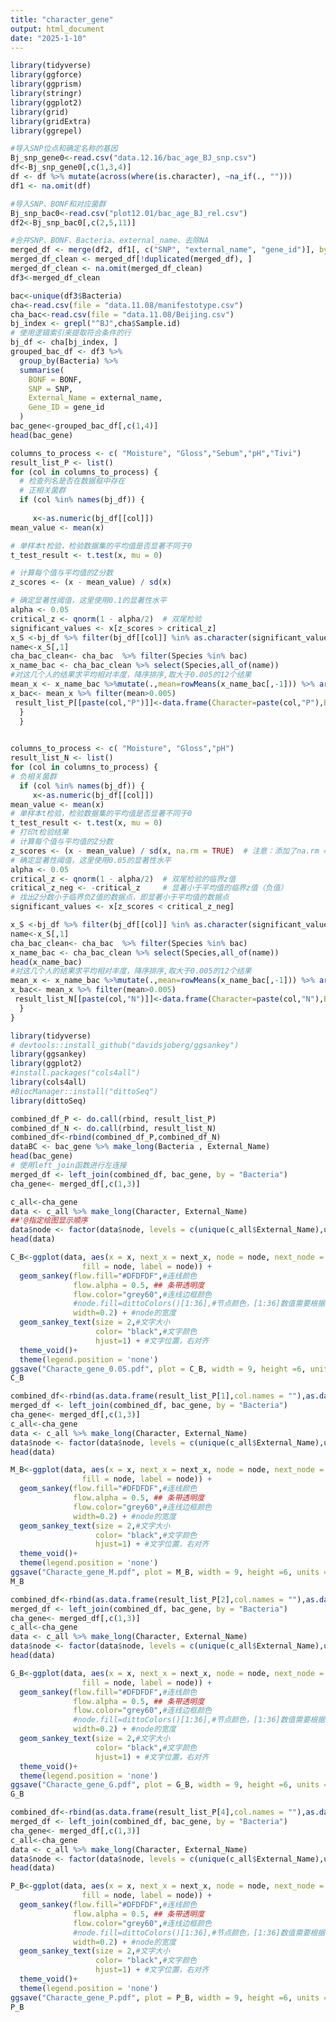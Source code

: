 ---
title: "character_gene"
output: html_document
date: "2025-1-10"
---

```{r library, include=FALSE}
library(tidyverse)
library(ggforce)
library(ggprism)
library(stringr)
library(ggplot2)
library(grid)
library(gridExtra)
library(ggrepel)
```

```{r snp_gene}
#导入SNP位点和确定名称的基因
Bj_snp_gene0<-read.csv("data.12.16/bac_age_BJ_snp.csv")
df<-Bj_snp_gene0[,c(1,3,4)]
df <- df %>% mutate(across(where(is.character), ~na_if(., "")))
df1 <- na.omit(df)
```

```{r snp_bac}
#导入SNP、BONF和对应菌群
Bj_snp_bac0<-read.csv("plot12.01/bac_age_BJ_rel.csv")
df2<-Bj_snp_bac0[,c(2,5,11)]
```


```{r snp_bac+gene}
#合并SNP、BONF、Bacteria、external_name、去除NA
merged_df <- merge(df2, df1[, c("SNP", "external_name", "gene_id")], by = "SNP", all.x = TRUE)
merged_df_clean <- merged_df[!duplicated(merged_df), ]
merged_df_clean <- na.omit(merged_df_clean)
df3<-merged_df_clean
```

```{r select}
bac<-unique(df3$Bacteria)
cha<-read.csv(file = "data.11.08/manifestotype.csv")
cha_bac<-read.csv(file = "data.11.08/Beijing.csv")
bj_index <- grepl("^BJ",cha$Sample.id)
# 使用逻辑索引来提取符合条件的行
bj_df <- cha[bj_index, ]
grouped_bac_df <- df3 %>%
  group_by(Bacteria) %>%
  summarise(
    BONF = BONF,
    SNP = SNP,
    External_Name = external_name,
    Gene_ID = gene_id
  )
bac_gene<-grouped_bac_df[,c(1,4)]
head(bac_gene)
```


```{r positive}
columns_to_process <- c( "Moisture", "Gloss","Sebum","pH","Tivi")
result_list_P <- list()
for (col in columns_to_process) {
  # 检查列名是否在数据框中存在
  # 正相关菌群
  if (col %in% names(bj_df)) {
    
     x<-as.numeric(bj_df[[col]])
mean_value <- mean(x)

# 单样本t检验，检验数据集的平均值是否显著不同于0
t_test_result <- t.test(x, mu = 0)

# 计算每个值与平均值的Z分数
z_scores <- (x - mean_value) / sd(x)

# 确定显著性阈值，这里使用0.1的显著性水平
alpha <- 0.05
critical_z <- qnorm(1 - alpha/2)  # 双尾检验
significant_values <- x[z_scores > critical_z]
x_S <-bj_df %>% filter(bj_df[[col]] %in% as.character(significant_values))
name<-x_S[,1]
cha_bac_clean<- cha_bac  %>% filter(Species %in% bac)
x_name_bac <- cha_bac_clean %>% select(Species,all_of(name))
#对这几个人的结果求平均相对丰度，降序排序,取大于0.005的12个结果
mean_x <- x_name_bac %>%mutate(.,mean=rowMeans(x_name_bac[,-1])) %>% arrange(desc(mean))
x_bac<- mean_x %>% filter(mean>0.005)
 result_list_P[[paste(col,"P")]]<-data.frame(Character=paste(col,"P"),Bacteria=x_bac[,1])
  }
  }
    
```


```{r negative}
columns_to_process <- c( "Moisture", "Gloss","pH")
result_list_N <- list()
for (col in columns_to_process) {
# 负相关菌群
  if (col %in% names(bj_df)) {
     x<-as.numeric(bj_df[[col]])
mean_value <- mean(x)
# 单样本t检验，检验数据集的平均值是否显著不同于0
t_test_result <- t.test(x, mu = 0)
# 打印t检验结果
# 计算每个值与平均值的Z分数
z_scores <- (x - mean_value) / sd(x, na.rm = TRUE)  # 注意：添加了na.rm = TRUE来处理可能的NA值
# 确定显著性阈值，这里使用0.05的显著性水平
alpha <- 0.05
critical_z <- qnorm(1 - alpha/2)  # 双尾检验的临界z值
critical_z_neg <- -critical_z     # 显著小于平均值的临界z值（负值）
# 找出Z分数小于临界负Z值的数据点，即显著小于平均值的数据点
significant_values <- x[z_scores < critical_z_neg]

x_S <-bj_df %>% filter(bj_df[[col]] %in% as.character(significant_values))
name<-x_S[,1]
cha_bac_clean<- cha_bac  %>% filter(Species %in% bac)
x_name_bac <- cha_bac_clean %>% select(Species,all_of(name))
head(x_name_bac)
#对这几个人的结果求平均相对丰度，降序排序,取大于0.005的12个结果
mean_x <- x_name_bac %>%mutate(.,mean=rowMeans(x_name_bac[,-1])) %>% arrange(desc(mean))
x_bac<- mean_x %>% filter(mean>0.005)
 result_list_N[[paste(col,"N")]]<-data.frame(Character=paste(col,"N"),Bacteria=x_bac[,1])
  }
}

```


```{r plot_library}
library(tidyverse)
# devtools::install_github("davidsjoberg/ggsankey")
library(ggsankey)
library(ggplot2)
#install.packages("cols4all")
library(cols4all)
#BiocManager::install("dittoSeq")
library(dittoSeq)
```

```{r plot_cha_Gene}
combined_df_P <- do.call(rbind, result_list_P)
combined_df_N <- do.call(rbind, result_list_N)
combined_df<-rbind(combined_df_P,combined_df_N)
dataBC <- bac_gene %>% make_long(Bacteria , External_Name)
head(bac_gene)
# 使用left_join函数进行左连接
merged_df <- left_join(combined_df, bac_gene, by = "Bacteria")
cha_gene<- merged_df[,c(1,3)]
```


```{r plot_data}
c_all<-cha_gene
data <- c_all %>% make_long(Character, External_Name)
##'@指定绘图显示顺序
data$node <- factor(data$node, levels = c(unique(c_all$External_Name),unique(c_all$Character)))
head(data)
```

```{r plot}
C_B<-ggplot(data, aes(x = x, next_x = next_x, node = node, next_node = next_node,
                fill = node, label = node)) +
  geom_sankey(flow.fill="#DFDFDF",#连线颜色
              flow.alpha = 0.5, ## 条带透明度
              flow.color="grey60",#连线边框颜色
              #node.fill=dittoColors()[1:36],#节点颜色，[1:36]数值需要根据自己的数据进行修改
              width=0.2) + #node的宽度
  geom_sankey_text(size = 2,#文字大小
                   color= "black",#文字颜色
                   hjust=1) + #文字位置，右对齐
  theme_void()+
  theme(legend.position = 'none') 
ggsave("Characte_gene_0.05.pdf", plot = C_B, width = 9, height =6, units = "in", dpi = 300)
C_B

```


```{r plot_data_M}
combined_df<-rbind(as.data.frame(result_list_P[1],col.names = ""),as.data.frame(result_list_N[1],col.names = ""))
merged_df <- left_join(combined_df, bac_gene, by = "Bacteria")
cha_gene<- merged_df[,c(1,3)]
c_all<-cha_gene
data <- c_all %>% make_long(Character, External_Name)
data$node <- factor(data$node, levels = c(unique(c_all$External_Name),unique(c_all$Character)))
head(data)
```

```{r plot_M}
M_B<-ggplot(data, aes(x = x, next_x = next_x, node = node, next_node = next_node,
                fill = node, label = node)) +
  geom_sankey(flow.fill="#DFDFDF",#连线颜色
              flow.alpha = 0.5, ## 条带透明度
              flow.color="grey60",#连线边框颜色
              width=0.2) + #node的宽度
  geom_sankey_text(size = 2,#文字大小
                   color= "black",#文字颜色
                   hjust=1) + #文字位置，右对齐
  theme_void()+
  theme(legend.position = 'none') 
ggsave("Characte_gene_M.pdf", plot = M_B, width = 9, height =6, units = "in", dpi = 300)
M_B

```


```{r plot_data_G}
combined_df<-rbind(as.data.frame(result_list_P[2],col.names = ""),as.data.frame(result_list_N[2],col.names = ""))
merged_df <- left_join(combined_df, bac_gene, by = "Bacteria")
cha_gene<- merged_df[,c(1,3)]
c_all<-cha_gene
data <- c_all %>% make_long(Character, External_Name)
data$node <- factor(data$node, levels = c(unique(c_all$External_Name),unique(c_all$Character)))
head(data)
```

```{r plot_G}
G_B<-ggplot(data, aes(x = x, next_x = next_x, node = node, next_node = next_node,
                fill = node, label = node)) +
  geom_sankey(flow.fill="#DFDFDF",#连线颜色
              flow.alpha = 0.5, ## 条带透明度
              flow.color="grey60",#连线边框颜色
              #node.fill=dittoColors()[1:36],#节点颜色，[1:36]数值需要根据自己的数据进行修改
              width=0.2) + #node的宽度
  geom_sankey_text(size = 2,#文字大小
                   color= "black",#文字颜色
                   hjust=1) + #文字位置，右对齐
  theme_void()+
  theme(legend.position = 'none') 
ggsave("Characte_gene_G.pdf", plot = G_B, width = 9, height =6, units = "in", dpi = 300)
G_B

```


```{r plot_data_P}
combined_df<-rbind(as.data.frame(result_list_P[4],col.names = ""),as.data.frame(result_list_N[3],col.names = ""))
merged_df <- left_join(combined_df, bac_gene, by = "Bacteria")
cha_gene<- merged_df[,c(1,3)]
c_all<-cha_gene
data <- c_all %>% make_long(Character, External_Name)
data$node <- factor(data$node, levels = c(unique(c_all$External_Name),unique(c_all$Character)))
head(data)
```

```{r plot_P}
P_B<-ggplot(data, aes(x = x, next_x = next_x, node = node, next_node = next_node,
                fill = node, label = node)) +
  geom_sankey(flow.fill="#DFDFDF",#连线颜色
              flow.alpha = 0.5, ## 条带透明度
              flow.color="grey60",#连线边框颜色
              #node.fill=dittoColors()[1:36],#节点颜色，[1:36]数值需要根据自己的数据进行修改
              width=0.2) + #node的宽度
  geom_sankey_text(size = 2,#文字大小
                   color= "black",#文字颜色
                   hjust=1) + #文字位置，右对齐
  theme_void()+
  theme(legend.position = 'none') 
ggsave("Characte_gene_P.pdf", plot = P_B, width = 9, height =6, units = "in", dpi = 300)
P_B

```
 